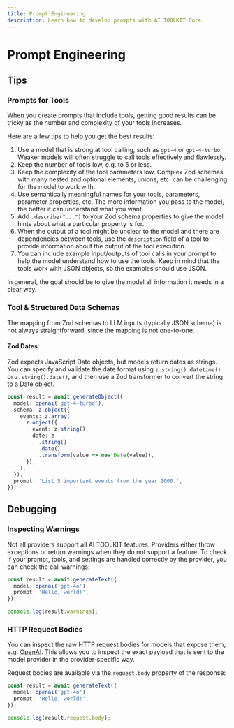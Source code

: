 ```yaml
---
title: Prompt Engineering
description: Learn how to develop prompts with AI TOOLKIT Core.
---
```


# Prompt Engineering

## Tips

### Prompts for Tools

When you create prompts that include tools, getting good results can be tricky as the number and complexity of your tools increases.

Here are a few tips to help you get the best results:

1. Use a model that is strong at tool calling, such as `gpt-4` or `gpt-4-turbo`. Weaker models will often struggle to call tools effectively and flawlessly.
1. Keep the number of tools low, e.g. to 5 or less.
1. Keep the complexity of the tool parameters low. Complex Zod schemas with many nested and optional elements, unions, etc. can be challenging for the model to work with.
1. Use semantically meaningful names for your tools, parameters, parameter properties, etc. The more information you pass to the model, the better it can understand what you want.
1. Add `.describe("...")` to your Zod schema properties to give the model hints about what a particular property is for.
1. When the output of a tool might be unclear to the model and there are dependencies between tools, use the `description` field of a tool to provide information about the output of the tool execution.
1. You can include example input/outputs of tool calls in your prompt to help the model understand how to use the tools. Keep in mind that the tools work with JSON objects, so the examples should use JSON.

In general, the goal should be to give the model all information it needs in a clear way.

### Tool & Structured Data Schemas

The mapping from Zod schemas to LLM inputs (typically JSON schema) is not always straightforward, since the mapping is not one-to-one.

#### Zod Dates

Zod expects JavaScript Date objects, but models return dates as strings.
You can specify and validate the date format using `z.string().datetime()` or `z.string().date()`,
and then use a Zod transformer to convert the string to a Date object.

```ts highlight="7-10"
const result = await generateObject({
  model: openai('gpt-4-turbo'),
  schema: z.object({
    events: z.array(
      z.object({
        event: z.string(),
        date: z
          .string()
          .date()
          .transform(value => new Date(value)),
      }),
    ),
  }),
  prompt: 'List 5 important events from the year 2000.',
});
```

## Debugging

### Inspecting Warnings

Not all providers support all AI TOOLKIT features.
Providers either throw exceptions or return warnings when they do not support a feature.
To check if your prompt, tools, and settings are handled correctly by the provider, you can check the call warnings:

```ts
const result = await generateText({
  model: openai('gpt-4o'),
  prompt: 'Hello, world!',
});

console.log(result.warnings);
```

### HTTP Request Bodies

You can inspect the raw HTTP request bodies for models that expose them, e.g. [OpenAI](/providers/ai-toolkit-providers/openai).
This allows you to inspect the exact payload that is sent to the model provider in the provider-specific way.

Request bodies are available via the `request.body` property of the response:

```ts highlight="6"
const result = await generateText({
  model: openai('gpt-4o'),
  prompt: 'Hello, world!',
});

console.log(result.request.body);
```
